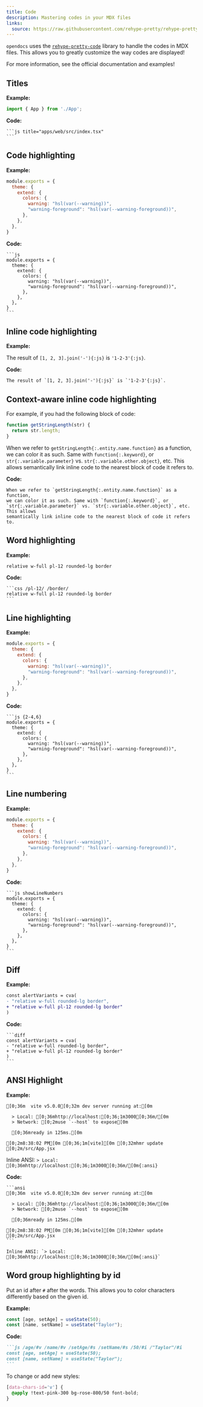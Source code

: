 ```yaml
---
title: Code
description: Mastering codes in your MDX files
links:
  source: https://raw.githubusercontent.com/rehype-pretty/rehype-pretty-code/master/examples/next/src/app/index.mdx
---
```


`opendocs` uses the [`rehype-pretty-code`](https://github.com/atomiks/rehype-pretty-code) library
to handle the codes in MDX files. This allows you to greatly customize the way codes are displayed!

For more information, see the official documentation and examples!

## Titles

**Example:**

```js title="apps/web/src/index.tsx"
import { App } from './App';
```

**Code:**

````mdx
```js title="apps/web/src/index.tsx"
```
````

## Code highlighting

**Example:**

```js
module.exports = {
  theme: {
    extend: {
      colors: {
        warning: "hsl(var(--warning))",
        "warning-foreground": "hsl(var(--warning-foreground))",
      },
    },
  },
}
```

**Code:**

````mdx
```js
module.exports = {
  theme: {
    extend: {
      colors: {
        warning: "hsl(var(--warning))",
        "warning-foreground": "hsl(var(--warning-foreground))",
      },
    },
  },
}
```
````

## Inline code highlighting

**Example:**

The result of `[1, 2, 3].join('-'){:js}` is `'1-2-3'{:js}`.

**Code:**

```mdx
The result of `[1, 2, 3].join('-'){:js}` is `'1-2-3'{:js}`.
```

## Context-aware inline code highlighting

For example, if you had the following block of code:

```js
function getStringLength(str) {
  return str.length;
}
```

When we refer to `getStringLength{:.entity.name.function}` as a function,
we can color it as such. Same with `function{:.keyword}`, or
`str{:.variable.parameter}` vs. `str{:.variable.other.object}`, etc. This allows
semantically link inline code to the nearest block of code it refers to.

**Code:**
````mdx
When we refer to `getStringLength{:.entity.name.function}` as a function,
we can color it as such. Same with `function{:.keyword}`, or
`str{:.variable.parameter}` vs. `str{:.variable.other.object}`, etc. This allows
semantically link inline code to the nearest block of code it refers to.
````

## Word highlighting

**Example:**

```css /pl-12/ /border/
relative w-full pl-12 rounded-lg border
```

**Code:**
````mdx
```css /pl-12/ /border/
relative w-full pl-12 rounded-lg border
```
````

## Line highlighting

**Example:**

```js {2-4,6}
module.exports = {
  theme: {
    extend: {
      colors: {
        warning: "hsl(var(--warning))",
        "warning-foreground": "hsl(var(--warning-foreground))",
      },
    },
  },
}
```

**Code:**

````mdx
```js {2-4,6}
module.exports = {
  theme: {
    extend: {
      colors: {
        warning: "hsl(var(--warning))",
        "warning-foreground": "hsl(var(--warning-foreground))",
      },
    },
  },
}
```
````

## Line numbering

**Example:**

```js showLineNumbers
module.exports = {
  theme: {
    extend: {
      colors: {
        warning: "hsl(var(--warning))",
        "warning-foreground": "hsl(var(--warning-foreground))",
      },
    },
  },
}
```

**Code:**
````mdx
```js showLineNumbers
module.exports = {
  theme: {
    extend: {
      colors: {
        warning: "hsl(var(--warning))",
        "warning-foreground": "hsl(var(--warning-foreground))",
      },
    },
  },
}
```
````

## Diff

**Example:**

```diff
const alertVariants = cva(
- "relative w-full rounded-lg border",
+ "relative w-full pl-12 rounded-lg border"
)
```

**Code:**

````mdx
```diff
const alertVariants = cva(
- "relative w-full rounded-lg border",
+ "relative w-full pl-12 rounded-lg border"
)
```
````

## ANSI Highlight

**Example:**

```ansi
[0;36m  vite v5.0.0[0;32m dev server running at:[0m

  > Local: [0;36mhttp://localhost:[0;36;1m3000[0;36m/[0m
  > Network: [0;2muse `--host` to expose[0m

  [0;36mready in 125ms.[0m

[0;2m8:38:02 PM[0m [0;36;1m[vite][0m [0;32mhmr update [0;2m/src/App.jsx
```

Inline ANSI: `> Local: [0;36mhttp://localhost:[0;36;1m3000[0;36m/[0m{:ansi}`

**Code:**

````mdx
```ansi
[0;36m  vite v5.0.0[0;32m dev server running at:[0m

  > Local: [0;36mhttp://localhost:[0;36;1m3000[0;36m/[0m
  > Network: [0;2muse `--host` to expose[0m

  [0;36mready in 125ms.[0m

[0;2m8:38:02 PM[0m [0;36;1m[vite][0m [0;32mhmr update [0;2m/src/App.jsx
```

Inline ANSI: `> Local: [0;36mhttp://localhost:[0;36;1m3000[0;36m/[0m{:ansi}`
````

## Word group highlighting by id

Put an id after `#` after the words.
This allows you to color characters differently based on the given id.

**Example:**

```js /age/#v /name/#v /setAge/#s /setName/#s /50/#i /"Taylor"/#i
const [age, setAge] = useState(50);
const [name, setName] = useState("Taylor");
```

**Code:**
````md
```js /age/#v /name/#v /setAge/#s /setName/#s /50/#i /"Taylor"/#i
const [age, setAge] = useState(50);
const [name, setName] = useState("Taylor");
```
````

To change or add new styles:

```css title="apps/web/src/styles/mdx.css"
[data-chars-id='v'] {
  @apply !text-pink-300 bg-rose-800/50 font-bold;
}
```
